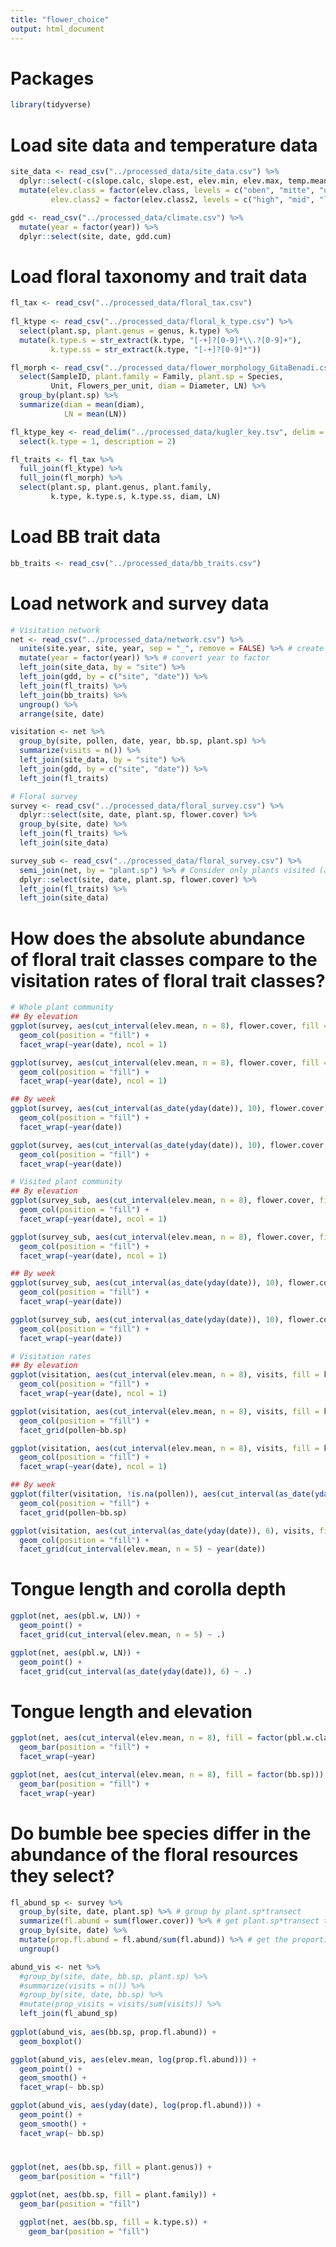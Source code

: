 ```yaml
---
title: "flower_choice"
output: html_document
---
```


# Packages 
```r
library(tidyverse)
```

# Load site data and temperature data
```r
site_data <- read_csv("../processed_data/site_data.csv") %>%
  dplyr::select(-c(slope.calc, slope.est, elev.min, elev.max, temp.mean)) %>% # drop these variables
  mutate(elev.class = factor(elev.class, levels = c("oben", "mitte", "unten")),
         elev.class2 = factor(elev.class2, levels = c("high", "mid", "low"))) # turn elav.class into an ordered factor

gdd <- read_csv("../processed_data/climate.csv") %>%
  mutate(year = factor(year)) %>%
  dplyr::select(site, date, gdd.cum)
```

# Load floral taxonomy and trait data
```r
fl_tax <- read_csv("../processed_data/floral_tax.csv")
  
fl_ktype <- read_csv("../processed_data/floral_k_type.csv") %>%
  select(plant.sp, plant.genus = genus, k.type) %>%
  mutate(k.type.s = str_extract(k.type, "[-+]?[0-9]*\\.?[0-9]+"),
         k.type.ss = str_extract(k.type, "[-+]?[0-9]*"))

fl_morph <- read_csv("../processed_data/flower_morphology_GitaBenadi.csv") %>%
  select(SampleID, plant.family = Family, plant.sp = Species, 
         Unit, Flowers_per_unit, diam = Diameter, LN) %>%
  group_by(plant.sp) %>%
  summarize(diam = mean(diam),
            LN = mean(LN))

fl_ktype_key <- read_delim("../processed_data/kugler_key.tsv", delim = "\t", col_names = FALSE) %>%
  select(k.type = 1, description = 2)

fl_traits <- fl_tax %>%
  full_join(fl_ktype) %>%
  full_join(fl_morph) %>%
  select(plant.sp, plant.genus, plant.family, 
         k.type, k.type.s, k.type.ss, diam, LN)
```

# Load BB trait data 
```r
bb_traits <- read_csv("../processed_data/bb_traits.csv")
```

# Load network and survey data
```r
# Visitation network
net <- read_csv("../processed_data/network.csv") %>%
  unite(site.year, site, year, sep = "_", remove = FALSE) %>% # create site.year field that can later be split back up
  mutate(year = factor(year)) %>% # convert year to factor
  left_join(site_data, by = "site") %>%
  left_join(gdd, by = c("site", "date")) %>%
  left_join(fl_traits) %>%
  left_join(bb_traits) %>%
  ungroup() %>%
  arrange(site, date)

visitation <- net %>%
  group_by(site, pollen, date, year, bb.sp, plant.sp) %>%
  summarize(visits = n()) %>%
  left_join(site_data, by = "site") %>%
  left_join(gdd, by = c("site", "date")) %>%
  left_join(fl_traits)

# Floral survey
survey <- read_csv("../processed_data/floral_survey.csv") %>%
  dplyr::select(site, date, plant.sp, flower.cover) %>%
  group_by(site, date) %>%
  left_join(fl_traits) %>%
  left_join(site_data)

survey_sub <- read_csv("../processed_data/floral_survey.csv") %>%
  semi_join(net, by = "plant.sp") %>% # Consider only plants visited (anytime anywhere, not specifically for a given site*date)
  dplyr::select(site, date, plant.sp, flower.cover) %>%
  left_join(fl_traits) %>%
  left_join(site_data)
```


# How does the absolute abundance of floral trait classes compare to the visitation rates of floral trait classes?
```r
# Whole plant community
## By elevation
ggplot(survey, aes(cut_interval(elev.mean, n = 8), flower.cover, fill = k.type.s)) +
  geom_col(position = "fill") +
  facet_wrap(~year(date), ncol = 1)

ggplot(survey, aes(cut_interval(elev.mean, n = 8), flower.cover, fill = k.type.ss)) +
  geom_col(position = "fill") +
  facet_wrap(~year(date), ncol = 1)

## By week
ggplot(survey, aes(cut_interval(as_date(yday(date)), 10), flower.cover, fill = k.type.s)) +
  geom_col(position = "fill") +
  facet_wrap(~year(date))

ggplot(survey, aes(cut_interval(as_date(yday(date)), 10), flower.cover, fill = k.type.ss)) +
  geom_col(position = "fill") +
  facet_wrap(~year(date))

# Visited plant community
## By elevation
ggplot(survey_sub, aes(cut_interval(elev.mean, n = 8), flower.cover, fill = k.type.s)) +
  geom_col(position = "fill") +
  facet_wrap(~year(date), ncol = 1)

ggplot(survey_sub, aes(cut_interval(elev.mean, n = 8), flower.cover, fill = k.type.ss)) +
  geom_col(position = "fill") +
  facet_wrap(~year(date), ncol = 1)

## By week
ggplot(survey_sub, aes(cut_interval(as_date(yday(date)), 10), flower.cover, fill = k.type.s)) +
  geom_col(position = "fill") +
  facet_wrap(~year(date))

ggplot(survey_sub, aes(cut_interval(as_date(yday(date)), 10), flower.cover, fill = k.type.ss)) +
  geom_col(position = "fill") +
  facet_wrap(~year(date))

# Visitation rates
## By elevation
ggplot(visitation, aes(cut_interval(elev.mean, n = 8), visits, fill = k.type.s)) +
  geom_col(position = "fill") +
  facet_wrap(~year(date), ncol = 1)

ggplot(visitation, aes(cut_interval(elev.mean, n = 8), visits, fill = k.type.s)) +
  geom_col(position = "fill") +
  facet_grid(pollen~bb.sp)

ggplot(visitation, aes(cut_interval(elev.mean, n = 8), visits, fill = k.type.ss)) +
  geom_col(position = "fill") +
  facet_wrap(~year(date), ncol = 1)

## By week
ggplot(filter(visitation, !is.na(pollen)), aes(cut_interval(as_date(yday(date)), 10), visits, fill = k.type.s)) +
  geom_col(position = "fill") +
  facet_grid(pollen~bb.sp)

ggplot(visitation, aes(cut_interval(as_date(yday(date)), 6), visits, fill = k.type.ss)) +
  geom_col(position = "fill") +
  facet_grid(cut_interval(elev.mean, n = 5) ~ year(date))
```

# Tongue length and corolla depth
```r
ggplot(net, aes(pbl.w, LN)) +
  geom_point() +
  facet_grid(cut_interval(elev.mean, n = 5) ~ .)

ggplot(net, aes(pbl.w, LN)) +
  geom_point() +
  facet_grid(cut_interval(as_date(yday(date)), 6) ~ .)

```

# Tongue length and elevation
```r
ggplot(net, aes(cut_interval(elev.mean, n = 8), fill = factor(pbl.w.class))) +
  geom_bar(position = "fill") +
  facet_wrap(~year)

ggplot(net, aes(cut_interval(elev.mean, n = 8), fill = factor(bb.sp))) +
  geom_bar(position = "fill") +
  facet_wrap(~year)
```

# Do bumble bee species differ in the abundance of the floral resources they select?
```r
fl_abund_sp <- survey %>%
  group_by(site, date, plant.sp) %>% # group by plant.sp*transect
  summarize(fl.abund = sum(flower.cover)) %>% # get plant.sp*transect total flower cover; this step really shouldn't be required, but in a few cases, there is more than one abundance entry for the same species on a given transect; not sure how that happened, but it's in the original data that Fabrice sent me; alternatively, I could drop the dups or average them. We'll see what Kalli and Fabrice have to say.
  group_by(site, date) %>%
  mutate(prop.fl.abund = fl.abund/sum(fl.abund)) %>% # get the proportional flower cover for each species.
  ungroup()

abund_vis <- net %>%
  #group_by(site, date, bb.sp, plant.sp) %>%
  #summarize(visits = n()) %>%
  #group_by(site, date, bb.sp) %>%
  #mutate(prop_visits = visits/sum(visits)) %>%
  left_join(fl_abund_sp)
  
ggplot(abund_vis, aes(bb.sp, prop.fl.abund)) +
  geom_boxplot()

ggplot(abund_vis, aes(elev.mean, log(prop.fl.abund))) +
  geom_point() +
  geom_smooth() +
  facet_wrap(~ bb.sp)

ggplot(abund_vis, aes(yday(date), log(prop.fl.abund))) +
  geom_point() +
  geom_smooth() +
  facet_wrap(~ bb.sp)
```

#
```r
ggplot(net, aes(bb.sp, fill = plant.genus)) +
  geom_bar(position = "fill")

ggplot(net, aes(bb.sp, fill = plant.family)) +
  geom_bar(position = "fill")
  
  ggplot(net, aes(bb.sp, fill = k.type.s)) +
    geom_bar(position = "fill")
```
